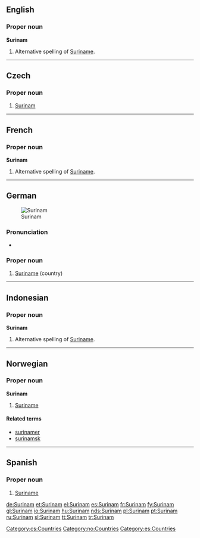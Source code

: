 ==English==

===Proper noun===
'''Surinam'''

# Alternative spelling of [[Suriname]].

----

==Czech==

===Proper noun===
{{cs-proper noun|g=m}}

# [[#English|Surinam]]

[[Category:cs:Countries]]

----

==French==

===Proper noun===
'''Surinam'''

# Alternative spelling of [[Suriname]].

----

==German==
[[Image:LocationSuriname.png|thumb|Surinam]]

===Pronunciation===
* {{IPA|/ˈzuːrinam/|lang=de}}

===Proper noun===
{{infl|de|proper noun}}

# [[Suriname]] (country)

{{tbot entry|German|Suriname|2008|April|de}}

----

==Indonesian==

===Proper noun===
'''Surinam'''

# Alternative spelling of [[Suriname]].

----

==Norwegian==

===Proper noun===
'''Surinam'''

# [[Suriname]]

====Related terms====
* [[surinamer]]
* [[surinamsk]]

[[Category:no:Countries]]

----

==Spanish==

===Proper noun===
{{es-proper noun}}

# [[Suriname]]

[[Category:es:Countries]]

[[de:Surinam]]
[[et:Surinam]]
[[el:Surinam]]
[[es:Surinam]]
[[fr:Surinam]]
[[fy:Surinam]]
[[gl:Surinam]]
[[io:Surinam]]
[[hu:Surinam]]
[[nds:Surinam]]
[[pl:Surinam]]
[[pt:Surinam]]
[[ru:Surinam]]
[[sl:Surinam]]
[[tt:Surinam]]
[[tr:Surinam]]